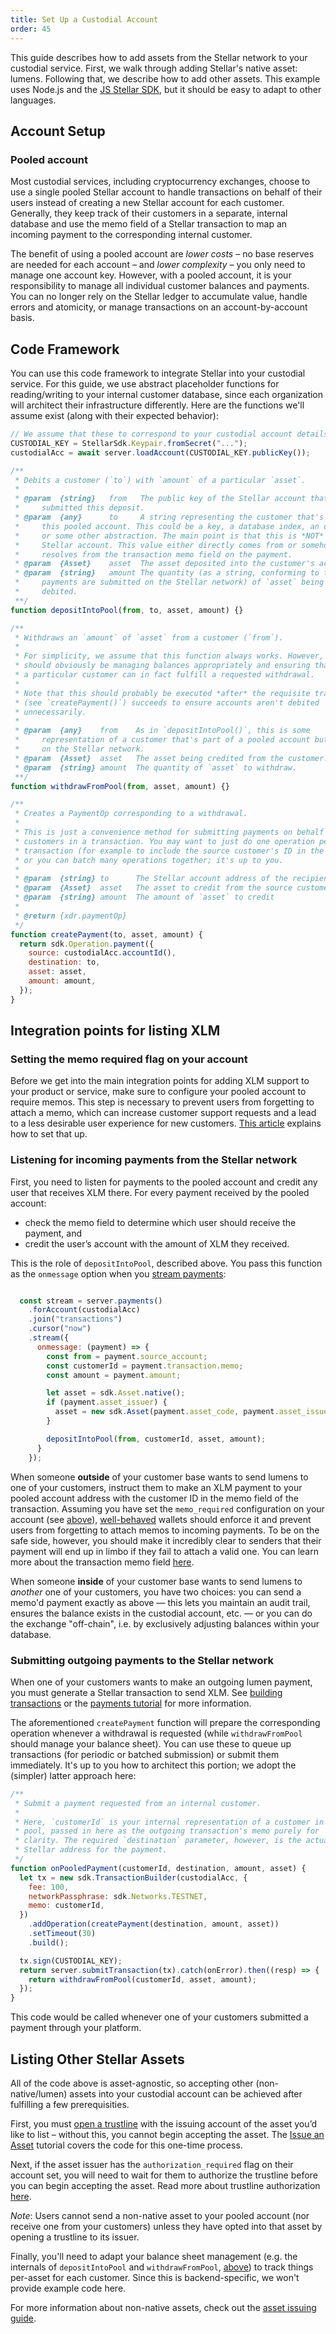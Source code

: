 ```yaml
---
title: Set Up a Custodial Account
order: 45
---
```



This guide describes how to add assets from the Stellar network to your custodial service. First, we walk through adding Stellar's native asset: lumens. Following that, we describe how to add other assets. This example uses Node.js and the [JS Stellar SDK](https://github.com/stellar/js-stellar-sdk), but it should be easy to adapt to other languages.


## Account Setup

### Pooled account
Most custodial services, including cryptocurrency exchanges, choose to use a single pooled Stellar account to handle transactions on behalf of their users instead of creating a new Stellar account for each customer. Generally, they keep track of their customers in a separate, internal database and use the memo field of a Stellar transaction to map an incoming payment to the corresponding internal customer.

The benefit of using a pooled account are *lower costs* – no base reserves are needed for each account – and *lower complexity* – you only need to manage one account key. However, with a pooled account, it is your responsibility to manage all individual customer balances and payments. You can no longer rely on the Stellar ledger to accumulate value, handle errors and atomicity, or manage transactions on an account-by-account basis.


## Code Framework
You can use this code framework to integrate Stellar into your custodial service. For this guide, we use abstract placeholder functions for reading/writing to your internal customer database, since each organization will architect their infrastructure differently. Here are the functions we'll assume exist (along with their expected behavior):

<CodeExample title="API Assumptions">

```js
// We assume that these to correspond to your custodial account details.
CUSTODIAL_KEY = StellarSdk.Keypair.fromSecret("...");
custodialAcc = await server.loadAccount(CUSTODIAL_KEY.publicKey());

/**
 * Debits a customer (`to`) with `amount` of a particular `asset`.
 *
 * @param  {string}   from   The public key of the Stellar account that
 *     submitted this deposit.
 * @param  {any}      to     A string representing the customer that's part of
 *     this pooled account. This could be a key, a database index, an object,
 *     or some other abstraction. The main point is that this is *NOT* a
 *     Stellar account. This value either directly comes from or somehow
 *     resolves from the transaction memo field on the payment.
 * @param  {Asset}    asset  The asset deposited into the customer's account.
 * @param  {string}   amount The quantity (as a string, conforming to the way
 *     payments are submitted on the Stellar network) of `asset` being
 *     debited.
 **/
function depositIntoPool(from, to, asset, amount) {}

/**
 * Withdraws an `amount` of `asset` from a customer (`from`).
 *
 * For simplicity, we assume that this function always works. However, you
 * should obviously be managing balances appropriately and ensuring that
 * a particular customer can in fact fulfill a requested withdrawal.
 *
 * Note that this should probably be executed *after* the requisite transaction
 * (see `createPayment()`) succeeds to ensure accounts aren't debited
 * unnecessarily.
 *
 * @param  {any}    from    As in `depositIntoPool()`, this is some
 *     representation of a customer that's part of a pooled account but not
 *     on the Stellar network.
 * @param  {Asset}  asset   The asset being credited from the customer.
 * @param  {string} amount  The quantity of `asset` to withdraw.
 **/
function withdrawFromPool(from, asset, amount) {}

/**
 * Creates a PaymentOp corresponding to a withdrawal.
 *
 * This is just a convenience method for submitting payments on behalf of
 * customers in a transaction. You may want to just do one operation per
 * transaction (for example to include the source customer's ID in the memo),
 * or you can batch many operations together; it's up to you.
 *
 * @param  {string} to      The Stellar account address of the recipient
 * @param  {Asset}  asset   The asset to credit from the source customer
 * @param  {string} amount  The amount of `asset` to credit
 *
 * @return {xdr.paymentOp}
 */
function createPayment(to, asset, amount) {
  return sdk.Operation.payment({
    source: custodialAcc.accountId(),
    destination: to,
    asset: asset,
    amount: amount,
  });
}
```

</CodeExample>


## Integration points for listing XLM

### Setting the memo required flag on your account
Before we get into the main integration points for adding XLM support to your product or service, make sure to configure your pooled account to require memos. This step is necessary to prevent users from forgetting to attach a memo, which can increase customer support requests and a lead to a less desirable user experience for new customers. [This article](https://www.stellar.org/developers-blog/fixing-memo-less-payments) explains how to set that up.

### Listening for incoming payments from the Stellar network
First, you need to listen for payments to the pooled account and credit any user that receives XLM there. For every payment received by the pooled account:

  * check the memo field to determine which user should receive the payment, and
  * credit the user’s account with the amount of XLM they received.

This is the role of `depositIntoPool`, described above. You pass this function as the `onmessage` option when you [stream payments](https://developers.stellar.org/docs/tutorials/follow-received-payments/):

<CodeExample>

```js

  const stream = server.payments()
    .forAccount(custodialAcc)
    .join("transactions")
    .cursor("now")
    .stream({
      onmessage: (payment) => {
        const from = payment.source_account;
        const customerId = payment.transaction.memo;
        const amount = payment.amount;

        let asset = sdk.Asset.native();
        if (payment.asset_issuer) {
          asset = new sdk.Asset(payment.asset_code, payment.asset_issuer);
        }

        depositIntoPool(from, customerId, asset, amount);
      }
    });
```

</CodeExample>

When someone **outside** of your customer base wants to send lumens to one of your customers, instruct them to make an XLM payment to your pooled account address with the customer ID in the memo field of the transaction. Assuming you have set the `memo_required` configuration on your account (see [above](#setting-the-memo-required-flag-on-your-account)), [well-behaved](https://github.com/stellar/stellar-protocol/blob/master/ecosystem/sep-0029.md) wallets should enforce it and prevent users from forgetting to attach memos to incoming payments. To be on the safe side, however, you should make it incredibly clear to senders that their payment will end up in limbo if they fail to attach a valid one. You can learn more about the transaction memo field [here](https://developers.stellar.org/docs/glossary/transactions/#memo).

When someone **inside** of your customer base wants to send lumens to *another* one of your customers, you have two choices: you can send a memo'd payment exactly as above — this lets you maintain an audit trail, ensures the balance exists in the custodial account, etc. — or you can do the exchange "off-chain", i.e. by exclusively adjusting balances within your database.

### Submitting outgoing payments to the Stellar network
When one of your customers wants to make an outgoing lumen payment, you must generate a Stellar transaction to send XLM. See [building transactions](https://stellar.github.io/js-stellar-sdk/TransactionBuilder.html) or the [payments tutorial](https://developers.stellar.org/docs/tutorials/send-and-receive-payments/#send-a-payment) for more information.

The aforementioned `createPayment` function will prepare the corresponding operation whenever a withdrawal is requested (while `withdrawFromPool` should manage your balance sheet). You can use these to queue up transactions (for periodic or batched submission) or submit them immediately. It's up to you how to architect this portion; we adopt the (simpler) latter approach here:

<CodeExample>

```js
/**
 * Submit a payment requested from an internal customer.
 *
 * Here, `customerId` is your internal representation of a customer in the
 * pool, passed in here as the outgoing transaction's memo purely for
 * clarity. The required `destination` parameter, however, is the actual
 * Stellar address for the payment.
 */
function onPooledPayment(customerId, destination, amount, asset) {
  let tx = new sdk.TransactionBuilder(custodialAcc, {
    fee: 100,
    networkPassphrase: sdk.Networks.TESTNET,
    memo: customerId,
  })
    .addOperation(createPayment(destination, amount, asset))
    .setTimeout(30)
    .build();

  tx.sign(CUSTODIAL_KEY);
  return server.submitTransaction(tx).catch(onError).then((resp) => {
    return withdrawFromPool(customerId, asset, amount);
  });
}
```

</CodeExample>

This code would be called whenever one of your customers submitted a payment through your platform.


## Listing Other Stellar Assets
All of the code above is asset-agnostic, so accepting other (non-native/lumen) assets into your custodial account can be achieved after fulfilling a few prerequisities.

First, you must [open a trustline](https://developers.stellar.org/docs/start/list-of-operations/#change-trust) with the issuing account of the asset you’d like to list – without this, you cannot begin accepting the asset. The [Issue an Asset](https://developers.stellar.org/docs/issuing-assets/how-to-issue-an-asset/) tutorial covers the code for this one-time process.

Next, if the asset issuer has the `authorization_required` flag on their account set, you will need to wait for them to authorize the trustline before you can begin accepting the asset. Read more about trustline authorization [here](https://developers.stellar.org/docs/issuing-assets/control-asset-access/).

<Alert>

*Note*: Users cannot send a non-native asset to your pooled account (nor receive one from your customers) unless they have opted into that asset by opening a trustline to its issuer.

</Alert>

Finally, you'll need to adapt your balance sheet management (e.g. the internals of `depositIntoPool` and `withdrawFromPool`, [above](#code-framework)) to track things per-asset for each customer. Since this is backend-specific, we won't provide example code here.

For more information about non-native assets, check out the [asset issuing guide](../issuing-assets/).
